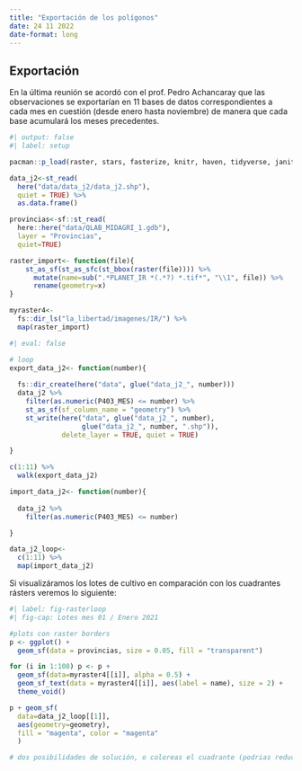 ```yaml
---
title: "Exportación de los polígonos"
date: 24 11 2022
date-format: long
---
```


## Exportación

En la última reunión se acordó con el prof. Pedro Achancaray que las observaciones se exportarían en 11 bases de datos correspondientes a cada mes en cuestión (desde enero hasta noviembre) de manera que cada base acumulará los meses precedentes.

```r
#| output: false
#| label: setup

pacman::p_load(raster, stars, fasterize, knitr, haven, tidyverse, janitor, glue, sf, here, gt, kableExtra, fs, glue)

data_j2<-st_read(
  here("data/data_j2/data_j2.shp"), 
  quiet = TRUE) %>% 
  as.data.frame()

provincias<-sf::st_read(
  here::here("data/QLAB_MIDAGRI_1.gdb"), 
  layer = "Provincias", 
  quiet=TRUE)

raster_import<- function(file){
    st_as_sf(st_as_sfc(st_bbox(raster(file)))) %>% 
      mutate(name=sub(".*PLANET_IR *(.*?) *.tif*", "\\1", file)) %>% 
      rename(geometry=x)
}

myraster4<-
  fs::dir_ls("la_libertad/imagenes/IR/") %>% 
  map(raster_import)

```

```r
#| eval: false

# loop
export_data_j2<- function(number){
  
  fs::dir_create(here("data", glue("data_j2_", number)))
  data_j2 %>% 
    filter(as.numeric(P403_MES) <= number) %>% 
    st_as_sf(sf_column_name = "geometry") %>% 
    st_write(here("data", glue("data_j2_", number), 
                  glue("data_j2_", number, ".shp")), 
             delete_layer = TRUE, quiet = TRUE) 

}

c(1:11) %>% 
  walk(export_data_j2)

```

```r

import_data_j2<- function(number){
  
  data_j2 %>% 
    filter(as.numeric(P403_MES) <= number)

}

data_j2_loop<- 
  c(1:11) %>% 
  map(import_data_j2)

```

Si visualizáramos los lotes de cultivo en comparación con los cuadrantes rásters veremos lo siguiente:

```r
#| label: fig-rasterloop
#| fig-cap: Lotes mes 01 / Enero 2021

#plots con raster borders
p <- ggplot() + 
  geom_sf(data = provincias, size = 0.05, fill = "transparent")

for (i in 1:108) p <- p + 
  geom_sf(data=myraster4[[i]], alpha = 0.5) + 
  geom_sf_text(data = myraster4[[i]], aes(label = name), size = 2) + 
  theme_void()

p + geom_sf(
  data=data_j2_loop[[1]], 
  aes(geometry=geometry), 
  fill = "magenta", color = "magenta"
  )

# dos posibilidades de solución, o coloreas el cuadrante (podrias reducir la lista) o le haces un buffer para que se vea.

```
